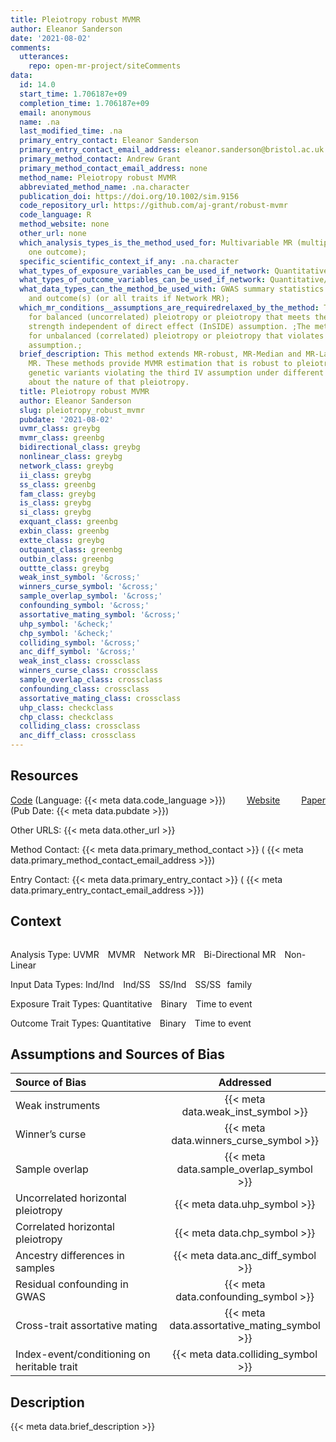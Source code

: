 ```yaml
---
title: Pleiotropy robust MVMR
author: Eleanor Sanderson
date: '2021-08-02'
comments:
  utterances:
    repo: open-mr-project/siteComments
data:
  id: 14.0
  start_time: 1.706187e+09
  completion_time: 1.706187e+09
  email: anonymous
  name: .na
  last_modified_time: .na
  primary_entry_contact: Eleanor Sanderson
  primary_entry_contact_email_address: eleanor.sanderson@bristol.ac.uk
  primary_method_contact: Andrew Grant
  primary_method_contact_email_address: none
  method_name: Pleiotropy robust MVMR
  abbreviated_method_name: .na.character
  publication_doi: https://doi.org/10.1002/sim.9156
  code_repository_url: https://github.com/aj-grant/robust-mvmr
  code_language: R
  method_website: none
  other_url: none
  which_analysis_types_is_the_method_used_for: Multivariable MR (multiple exposures,
    one outcome);
  specific_scientific_context_if_any: .na.character
  what_types_of_exposure_variables_can_be_used_if_network: Quantitative/continuous;Binary;
  what_types_of_outcome_variables_can_be_used_if_network: Quantitative/continuous;Binary;
  what_data_types_can_the_method_be_used_with: GWAS summary statistics for both exposure(s)
    and outcome(s) (or all traits if Network MR);
  which_mr_conditions__assumptions_are_requiredrelaxed_by_the_method: The method accounts
    for balanced (uncorrelated) pleiotropy or pleiotropy that meets the Instrument
    strength independent of direct effect (InSIDE) assumption. ;The method accounts
    for unbalanced (correlated) pleiotropy or pleiotropy that violates the InSIDE
    assumption.;
  brief_description: This method extends MR-robust, MR-Median and MR-Lasso to multivariable
    MR. These methods provide MVMR estimation that is robust to pleiotropy in the
    genetic variants violating the third IV assumption under different assumptions
    about the nature of that pleiotropy.
  title: Pleiotropy robust MVMR
  author: Eleanor Sanderson
  slug: pleiotropy_robust_mvmr
  pubdate: '2021-08-02'
  uvmr_class: greybg
  mvmr_class: greenbg
  bidirectional_class: greybg
  nonlinear_class: greybg
  network_class: greybg
  ii_class: greybg
  ss_class: greenbg
  fam_class: greybg
  is_class: greybg
  si_class: greybg
  exquant_class: greenbg
  exbin_class: greenbg
  extte_class: greybg
  outquant_class: greenbg
  outbin_class: greenbg
  outtte_class: greybg
  weak_inst_symbol: '&cross;'
  winners_curse_symbol: '&cross;'
  sample_overlap_symbol: '&cross;'
  confounding_symbol: '&cross;'
  assortative_mating_symbol: '&cross;'
  uhp_symbol: '&check;'
  chp_symbol: '&check;'
  colliding_symbol: '&cross;'
  anc_diff_symbol: '&cross;'
  weak_inst_class: crossclass
  winners_curse_class: crossclass
  sample_overlap_class: crossclass
  confounding_class: crossclass
  assortative_mating_class: crossclass
  uhp_class: checkclass
  chp_class: checkclass
  colliding_class: crossclass
  anc_diff_class: crossclass
---
```


<style>

.greenbg {
    color: white;
    background-color: #00796B;
}

.greybg {
    color: white;
    background-color: #808080;
}

.checkclass {
    color: #00796B;
    font-weight: 800;
    font-size: 2.5em;
}

.crossclass {
    color: #808080;
    font-weight: 600;
    font-size: 2.5em;
}



</style>
## Resources

[Code]({{< meta data.code_repository_url >}}) (Language: {{< meta data.code_language >}}) <span style="margin-right: 30px;"></span> [Website]({{< meta data.method_website >}}) <span style="margin-right: 30px;"></span> [Paper]({{< meta data.publication_doi >}}) (Pub Date: {{< meta data.pubdate >}})

Other URLS: {{< meta data.other_url >}}

Method Contact: {{< meta data.primary_method_contact >}} ( {{< meta data.primary_method_contact_email_address >}})

Entry Contact: {{< meta data.primary_entry_contact >}} ( {{< meta data.primary_entry_contact_email_address >}})

## Context

```r
```

Analysis Type:  <span class = "`r rmarkdown::metadata$data$uvmr_class`">UVMR</span> <span style="margin-right: 10px;"></span> <span class = "`r rmarkdown::metadata$data$mvmr_class`">MVMR</span> <span style="margin-right: 10px;"></span> <span class="`r rmarkdown::metadata$data$network_class`">Network MR</span>  <span style="margin-right: 10px;"></span> <span class = "`r rmarkdown::metadata$data$bidirectional_class`">Bi-Directional MR</span></span><span style="margin-right: 10px;"></span> <span class="`r rmarkdown::metadata$data$nonlinear_class`">Non-Linear</span>


Input Data Types:  <span class = "`r rmarkdown::metadata$data$ii_class`">Ind/Ind</span> <span style="margin-right: 10px;"></span> <span class = "`r rmarkdown::metadata$data$is_class`">Ind/SS</span> <span style="margin-right: 10px;"></span> <span class="`r rmarkdown::metadata$data$si_class`">SS/Ind</span>  <span style="margin-right: 10px;"></span> <span class = "`r rmarkdown::metadata$data$ss_class`">SS/SS</span><span style="margin-right: 10px;"></span><span class = "`r rmarkdown::metadata$data$fam_class`">family</span>

Exposure Trait Types:  <span class="`r rmarkdown::metadata$data$exquant_class`">Quantitative</span> <span style="margin-right: 10px;"></span> <span class="`r rmarkdown::metadata$data$exbin_class`">Binary</span> <span style="margin-right: 10px;"></span> <span class="`r rmarkdown::metadata$data$extte_class`">Time to event</span> 

Outcome Trait Types: <span class="`r rmarkdown::metadata$data$outquant_class`">Quantitative</span> <span style="margin-right: 10px;"></span> <span class="`r rmarkdown::metadata$data$outbin_class`">Binary</span> <span style="margin-right: 10px;"></span> <span class="`r rmarkdown::metadata$data$outtte_class`">Time to event</span> 

## Assumptions and Sources of Bias

| Source of Bias | Addressed |
|:-----------|:--------:|
| Weak instruments | <span class = "`r rmarkdown::metadata$data$weak_inst_class`">{{< meta data.weak_inst_symbol >}}</span> | 
| Winner's curse | <span class = "`r rmarkdown::metadata$data$winners_curse_class`">{{< meta data.winners_curse_symbol >}}</span>  |  
| Sample overlap | <span class = "`r rmarkdown::metadata$data$sample_overlap_class`">{{< meta data.sample_overlap_symbol >}}</span> |
| Uncorrelated horizontal pleiotropy | <span class = "`r rmarkdown::metadata$data$uhp_class`">{{< meta data.uhp_symbol >}}</span> |
| Correlated horizontal pleiotropy |  <span class = "`r rmarkdown::metadata$data$chp_class`">{{< meta data.chp_symbol >}}</span> | 
| Ancestry differences in samples | <span class = "`r rmarkdown::metadata$data$anc_diff_class`">{{< meta data.anc_diff_symbol >}}</span>| 
| Residual confounding in GWAS | <span class = "`r rmarkdown::metadata$data$confounding_class`">{{< meta data.confounding_symbol >}}</span>| 
| Cross-trait assortative mating |<span class = "`r rmarkdown::metadata$data$assortative_mating_class`">{{< meta data.assortative_mating_symbol >}}</span>| 
| Index-event/conditioning on heritable trait | <span class = "`r rmarkdown::metadata$data$colliding_class`">{{< meta data.colliding_symbol >}}</span>| 


## Description

{{< meta data.brief_description >}}

